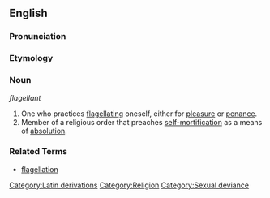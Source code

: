 ==English==

===Pronunciation===
{{substub}}

===Etymology===
{{substub}}

===Noun===
''flagellant''

# One who practices [[flagellate|flagellating]] oneself, either for [[pleasure]] or [[penance]].
# Member of a religious order that preaches [[self-mortification]] as a means of [[absolution]].

===Related Terms===
* [[flagellation]]


[[Category:Latin derivations]]
[[Category:Religion]]
[[Category:Sexual deviance]]